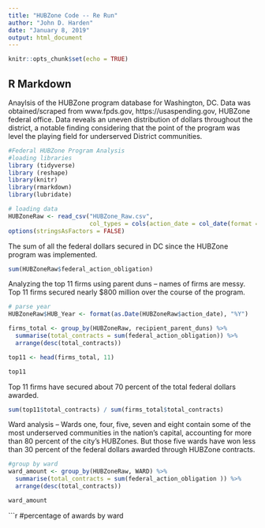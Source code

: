 ```yaml
---
title: "HUBZone Code -- Re Run"
author: "John D. Harden"
date: "January 8, 2019"
output: html_document
---
```


```r
knitr::opts_chunk$set(echo = TRUE)
```

## R Markdown

Anaylsis of the HUBZone program database for Washington, DC. Data was obtained/scraped from www.fpds.gov, https://usaspending.gov, HUBZone federal office. Data reveals an uneven distribution of dollars throughout the district, a notable finding considering that the point of the program was level the playing field for underserved District communities. 

```r
#Federal HUBZone Program Analysis
#loading libraries 
library (tidyverse)
library (reshape)
library(knitr)
library(rmarkdown)
library(lubridate)

# loading data
HUBZoneRaw <- read_csv("HUBZone_Raw.csv", 
                       col_types = cols(action_date = col_date(format = "%m/%d/%Y")))
options(stringsAsFactors = FALSE)


```

The sum of all the federal dollars secured in DC since the HUBZone program was implemented. 

```r
sum(HUBZoneRaw$federal_action_obligation)
```
Analyzing the top 11 firms using parent duns -- names of firms are messy. Top 11 firms secured nearly $800 million over the course of the program.  

```r
# parse year                       
HUBZoneRaw$HUB_Year <- format(as.Date(HUBZoneRaw$action_date), "%Y")     

firms_total <- group_by(HUBZoneRaw, recipient_parent_duns) %>%
  summarise(total_contracts = sum(federal_action_obligation)) %>%
  arrange(desc(total_contracts))

top11 <- head(firms_total, 11)

top11

```

Top 11 firms have secured about 70 percent of the total federal dollars awarded. 

```r
                      
sum(top11$total_contracts) / sum(firms_total$total_contracts)

```

Ward analysis --  Wards one, four, five, seven and eight contain some of the most underserved communities in the nation’s capital, accounting for more than 80 percent of the city’s HUBZones. But those five wards have won less than 30 percent of the federal dollars awarded through HUBZone contracts. 

```r
                      
#group by ward
ward_amount <- group_by(HUBZoneRaw, WARD) %>%
  summarise(total_contracts = sum(federal_action_obligation )) %>%
  arrange(desc(total_contracts))

ward_amount

```


```r
                      
#percentage of awards by ward
